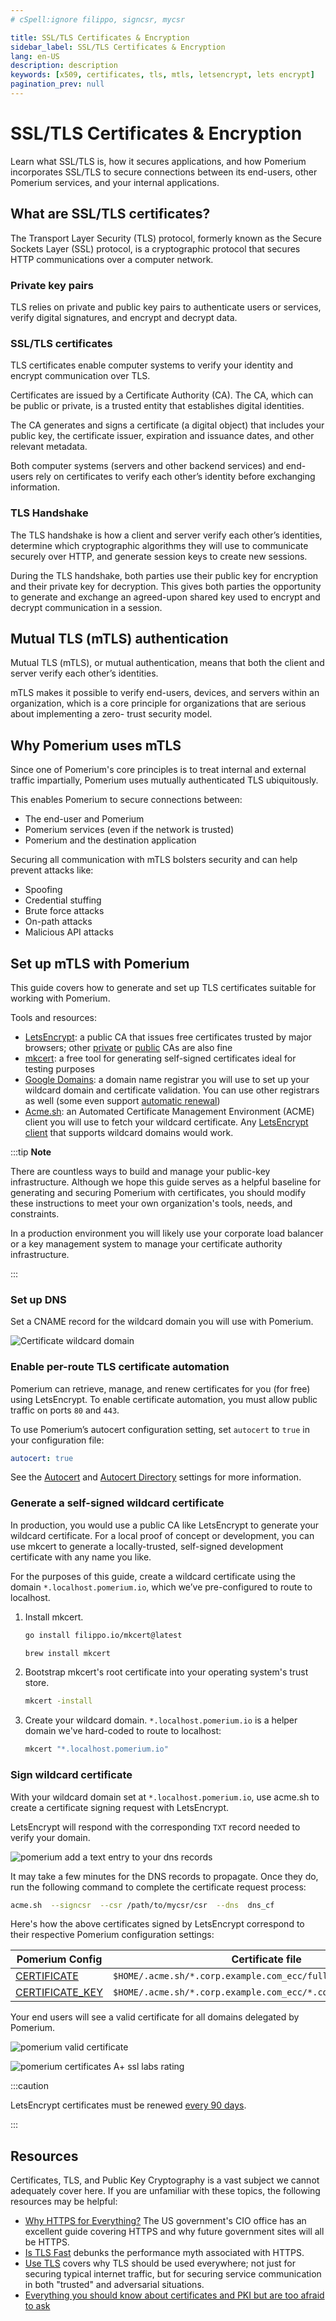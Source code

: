 ```yaml
---
# cSpell:ignore filippo, signcsr, mycsr

title: SSL/TLS Certificates & Encryption
sidebar_label: SSL/TLS Certificates & Encryption
lang: en-US
description: description
keywords: [x509, certificates, tls, mtls, letsencrypt, lets encrypt]
pagination_prev: null
---
```



# SSL/TLS Certificates & Encryption

Learn what SSL/TLS is, how it secures applications, and how Pomerium incorporates SSL/TLS to secure connections between its end-users, other Pomerium services, and your internal applications.

## What are SSL/TLS certificates?

The Transport Layer Security (TLS) protocol, formerly known as the Secure Sockets Layer (SSL) protocol, is a cryptographic protocol that secures HTTP communications over a computer network.

### Private key pairs

TLS relies on private and public key pairs to authenticate users or services, verify digital signatures, and encrypt and decrypt data.

### SSL/TLS certificates

TLS certificates enable computer systems to verify your identity and encrypt communication over TLS.

Certificates are issued by a Certificate Authority (CA). The CA, which can be public or private, is a trusted entity that establishes digital identities.

The CA generates and signs a certificate (a digital object) that includes your public key, the certificate issuer, expiration and issuance dates, and other relevant metadata.

Both computer systems (servers and other backend services) and end-users rely on certificates to verify each other’s identity before exchanging information.

### TLS Handshake

The TLS handshake is how a client and server verify each other’s identities, determine which cryptographic algorithms they will use to communicate securely over HTTP, and generate session keys to create new sessions.

During the TLS handshake, both parties use their public key for encryption and their private key for decryption. This gives both parties the opportunity to generate and exchange an agreed-upon shared key used to encrypt and decrypt communication in a session.

## Mutual TLS (mTLS) authentication

Mutual TLS (mTLS), or mutual authentication, means that both the client and server verify each other’s identities.

mTLS makes it possible to verify end-users, devices, and servers within an organization, which is a core principle for organizations that are serious about implementing a zero- trust security model.

## Why Pomerium uses mTLS

Since one of Pomerium's core principles is to treat internal and external traffic impartially, Pomerium uses mutually authenticated TLS ubiquitously.

This enables Pomerium to secure connections between:

- The end-user and Pomerium
- Pomerium services (even if the network is trusted)
- Pomerium and the destination application

Securing all communication with mTLS bolsters security and can help prevent attacks like:

- Spoofing
- Credential stuffing
- Brute force attacks
- On-path attacks
- Malicious API attacks

## Set up mTLS with Pomerium

This guide covers how to generate and set up TLS certificates suitable for working with Pomerium.

Tools and resources:

- [LetsEncrypt](https://letsencrypt.org/about/): a public CA that issues free certificates trusted by major browsers; other [private](https://blog.cloudflare.com/how-to-build-your-own-public-key-infrastructure/) or [public](https://scotthelme.co.uk/are-ev-certificates-worth-the-paper-theyre-written-on/) CAs are also fine
- [mkcert](https://mkcert.org/): a free tool for generating self-signed certificates ideal for testing purposes
- [Google Domains](https://domains.google.com/): a domain name registrar you will use to set up your wildcard domain and certificate validation. You can use other registrars as well (some even support [automatic renewal](https://github.com/Neilpang/acme.sh/wiki/dnsapi))
- [Acme.sh](https://github.com/Neilpang/acme.sh): an Automated Certificate Management Environment (ACME) client you will use to fetch your wildcard certificate. Any [LetsEncrypt client](https://letsencrypt.org/docs/client-options/) that supports wildcard domains would work.

:::tip **Note**

There are countless ways to build and manage your public-key infrastructure. Although we hope this guide serves as a helpful baseline for generating and securing Pomerium with certificates, you should modify these instructions to meet your own organization's tools, needs, and constraints.

In a production environment you will likely use your corporate load balancer or a key management system to manage your certificate authority infrastructure.

:::

### Set up DNS

Set a CNAME record for the wildcard domain you will use with Pomerium.

![Certificate wildcard domain](./img/certificates/certificate-wildcard-domain.png)

### Enable per-route TLS certificate automation

Pomerium can retrieve, manage, and renew certificates for you (for free) using LetsEncrypt. To enable certificate automation, you must allow public traffic on ports `80` and `443`.

To use Pomerium’s autocert configuration setting, set `autocert` to `true` in your configuration file:

```yaml
autocert: true
```

See the [Autocert] and [Autocert Directory] settings for more information.

### Generate a self-signed wildcard certificate

In production, you would use a public CA like LetsEncrypt to generate your wildcard certificate. For a local proof of concept or development, you can use mkcert to generate a locally-trusted, self-signed development certificate with any name you like.

For the purposes of this guide, create a wildcard certificate using the domain `*.localhost.pomerium.io`, which we’ve pre-configured to route to localhost.

1.  Install mkcert.

    <Tabs>

    <TabItem value="go" label="Go">

    ```bash
    go install filippo.io/mkcert@latest
    ```

    </TabItem>

    <TabItem value="homebrew" label="Homebrew">

    ```bash
    brew install mkcert
    ```

    </TabItem>

    </Tabs>

1.  Bootstrap mkcert's root certificate into your operating system's trust store.

    ```bash
    mkcert -install
    ```

1.  Create your wildcard domain. `*.localhost.pomerium.io` is a helper domain we've hard-coded to route to localhost:

    ```bash
    mkcert "*.localhost.pomerium.io"
    ```

### Sign wildcard certificate

With your wildcard domain set at `*.localhost.pomerium.io`, use acme.sh to create a certificate signing request with LetsEncrypt.

<GenerateWildcardCert />

LetsEncrypt will respond with the corresponding `TXT` record needed to verify your domain.

![pomerium add a text entry to your dns records](./img/certificates/certificate-domain-challenge.png)

It may take a few minutes for the DNS records to propagate. Once they do, run the following command to complete the certificate request process:

```bash
acme.sh  --signcsr  --csr /path/to/mycsr/csr  --dns  dns_cf
```

Here's how the above certificates signed by LetsEncrypt correspond to their respective Pomerium configuration settings:

| Pomerium Config | Certificate file |
| --- | --- |
| [CERTIFICATE] | `$HOME/.acme.sh/*.corp.example.com_ecc/fullchain.cer` |
| [CERTIFICATE_KEY][certificate] | `$HOME/.acme.sh/*.corp.example.com_ecc/*.corp.example.com.key` |

Your end users will see a valid certificate for all domains delegated by Pomerium.

![pomerium valid certificate](./img/certificates/certificates-valid-secure-certificate.png)

![pomerium certificates A+ ssl labs rating](./img/certificates/certificates-ssl-report.png)

:::caution

LetsEncrypt certificates must be renewed [every 90 days](https://letsencrypt.org/2015/11/09/why-90-days.html).

:::

## Resources

Certificates, TLS, and Public Key Cryptography is a vast subject we cannot adequately cover here. If you are unfamiliar with these topics, the following resources may be helpful:

- [Why HTTPS for Everything?](https://https.cio.gov/everything/) The US government's CIO office has an excellent guide covering HTTPS and why future government sites will all be HTTPS.
- [Is TLS Fast](https://istlsfastyet.com/) debunks the performance myth associated with HTTPS.
- [Use TLS](https://smallstep.com/blog/use-tls.html) covers why TLS should be used everywhere; not just for securing typical internet traffic, but for securing service communication in both "trusted" and adversarial situations.
- [Everything you should know about certificates and PKI but are too afraid to ask](https://smallstep.com/blog/everything-pki.html)

[autocert]: /docs/reference/autocert
[autocert directory]: /docs/reference/autocert
[certificate]: /docs/reference/certificates
[certificate_authority]: /docs/reference/certificate-authority
[certificate_key]: /docs/reference/certificates
[override_certificate_name]: /docs/reference/override-certificate-name
[principles]: /docs/concepts/zero-trust.md#history
[zero trust]: /docs/concepts/zero-trust.md#zero-trust
